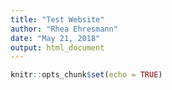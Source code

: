 ```yaml
---
title: "Test Website"
author: "Rhea Ehresmann"
date: "May 21, 2018"
output: html_document
---
```


```r
knitr::opts_chunk$set(echo = TRUE)
```

